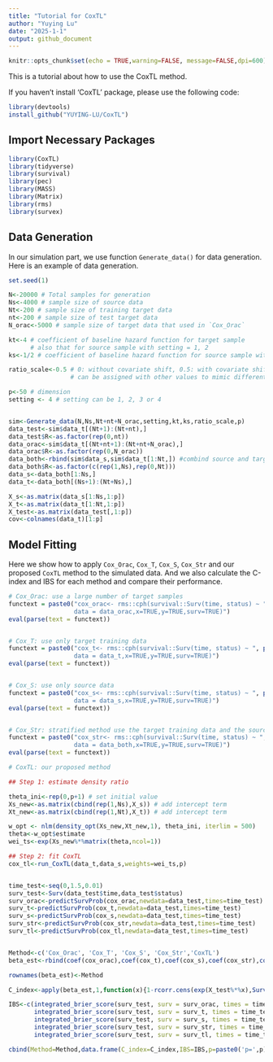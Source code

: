 ```yaml
---
title: "Tutorial for CoxTL"
author: "Yuying Lu"
date: "2025-1-1"
output: github_document
---
```



```r
knitr::opts_chunk$set(echo = TRUE,warning=FALSE, message=FALSE,dpi=600)
```

This is a tutorial about how to use the CoxTL method.

If you haven't install 'CoxTL' package, please use the following code:

```r
library(devtools)
install_github("YUYING-LU/CoxTL")
```

## Import Necessary Packages

```r
library(CoxTL)
library(tidyverse)
library(survival)
library(pec)
library(MASS)
library(Matrix)
library(rms)
library(survex)
```


## Data Generation

In our simulation part, we use function `Generate_data()` for data generation. Here is an example of data generation.


```r
set.seed(1)

N<-20000 # Total samples for generation
Ns<-4000 # sample size of source data
Nt<-200 # sample size of training target data
nt<-200 # sample size of test target data
N_orac<-5000 # sample size of target data that used in `Cox_Orac`

kt<-4 # coefficient of baseline hazard function for target sample 
      # also that for source sample with setting = 1, 2
ks<-1/2 # coefficient of baseline hazard function for source sample with setting = 3, 4

ratio_scale<-0.5 # 0: without covariate shift, 0.5: with covariate shift
                 # can be assigned with other values to mimic different degree of covariate shift 

p<-50 # dimension
setting <- 4 # setting can be 1, 2, 3 or 4


sim<-Generate_data(N,Ns,Nt+nt+N_orac,setting,kt,ks,ratio_scale,p)
data_test<-sim$data_t[(Nt+1):(Nt+nt),]
data_test$R<-as.factor(rep(0,nt))
data_orac<-sim$data_t[(Nt+nt+1):(Nt+nt+N_orac),]
data_orac$R<-as.factor(rep(0,N_orac))
data_both<-rbind(sim$data_s,sim$data_t[1:Nt,]) #combind source and target data
data_both$R<-as.factor(c(rep(1,Ns),rep(0,Nt)))
data_s<-data_both[1:Ns,]
data_t<-data_both[(Ns+1):(Nt+Ns),]

X_s<-as.matrix(data_s[1:Ns,1:p])
X_t<-as.matrix(data_t[1:Nt,1:p])
X_test<-as.matrix(data_test[,1:p])
cov<-colnames(data_t)[1:p]
```



## Model Fitting

Here we show how to apply `Cox_Orac`, `Cox_T`, `Cox_S`, `Cox_Str` and our proposed `CoxTL` method to the simulated data. And we also calculate the C-index and IBS for each method and compare their performance.

```r
# Cox_Orac: use a large number of target samples 
functext = paste0("cox_orac<- rms::cph(survival::Surv(time, status) ~ ", paste(cov, collapse = "+"), ", 
                  data = data_orac,x=TRUE,y=TRUE,surv=TRUE)")
eval(parse(text = functext))


# Cox_T: use only target training data
functext = paste0("cox_t<- rms::cph(survival::Surv(time, status) ~ ", paste(cov, collapse = "+"), ", 
                  data = data_t,x=TRUE,y=TRUE,surv=TRUE)")
eval(parse(text = functext))


# Cox_S: use only source data
functext = paste0("cox_s<- rms::cph(survival::Surv(time, status) ~ ", paste(cov, collapse = "+"), ", 
                  data = data_s,x=TRUE,y=TRUE,surv=TRUE)")
eval(parse(text = functext))


# Cox_Str: stratified method use the target training data and the source data
functext = paste0("cox_str<- rms::cph(survival::Surv(time, status) ~ ", paste(c(cov,'strat(R)'), collapse = "+"), ", 
                  data = data_both,x=TRUE,y=TRUE,surv=TRUE)")
eval(parse(text = functext))

# CoxTL: our proposed method

## Step 1: estimate density ratio

theta_ini<-rep(0,p+1) # set initial value
Xs_new<-as.matrix(cbind(rep(1,Ns),X_s)) # add intercept term
Xt_new<-as.matrix(cbind(rep(1,Nt),X_t)) # add intercept term

w_opt <- nlm(density_opt(Xs_new,Xt_new,1), theta_ini, iterlim = 500)
theta<-w_opt$estimate
wei_ts<-exp(Xs_new%*%matrix(theta,ncol=1))

## Step 2: fit CoxTL
cox_tl<-run_CoxTL(data_t,data_s,weights=wei_ts,p)


time_test<-seq(0,1.5,0.01)
surv_test<-Surv(data_test$time,data_test$status)
surv_orac<-predictSurvProb(cox_orac,newdata=data_test,times=time_test)
surv_t<-predictSurvProb(cox_t,newdata=data_test,times=time_test)
surv_s<-predictSurvProb(cox_s,newdata=data_test,times=time_test)
surv_str<-predictSurvProb(cox_str,newdata=data_test,times=time_test)
surv_tl<-predictSurvProb(cox_tl,newdata=data_test,times=time_test)


Method<-c('Cox_Orac', 'Cox_T', 'Cox_S', 'Cox_Str','CoxTL')
beta_est<-rbind(coef(cox_orac),coef(cox_t),coef(cox_s),coef(cox_str),coef(cox_tl))

rownames(beta_est)<-Method

C_index<-apply(beta_est,1,function(x){1-rcorr.cens(exp(X_test%*%x),Surv(data_test$time,data_test$status))['C Index']})

IBS<-c(integrated_brier_score(surv_test, surv = surv_orac, times = time_test),
       integrated_brier_score(surv_test, surv = surv_t, times = time_test),
       integrated_brier_score(surv_test, surv = surv_s, times = time_test),
       integrated_brier_score(surv_test, surv = surv_str, times = time_test),
       integrated_brier_score(surv_test, surv = surv_tl, times = time_test))

cbind(Method=Method,data.frame(C_index=C_index,IBS=IBS,p=paste0('p=',p),Setting=setting),eta=ratio_scale)

```


